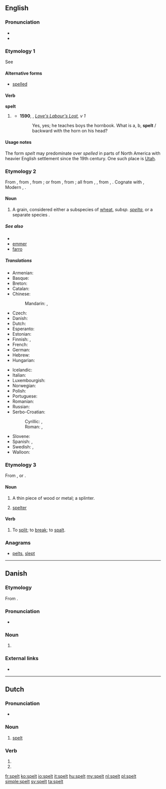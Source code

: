 ==English==

===Pronunciation===
* {{IPA|/ˈspɛlt/}}
* {{rhymes|ɛlt}}

===Etymology 1===
See {{term|spell}}

====Alternative forms====
* [[spelled]] {{qualifier|US|Canada}}

====Verb====
'''spelt'''

# {{context|chiefly|British|lang=en}} {{en-past of|spell}}
#* '''1590''', {{w|William Shakespeare}}, ''[[s:Love's Labour's Lost|Love's Labour's Lost]], v 1''
#*: Yes, yes; he teaches boys the hornbook. What is a, b, '''spelt''' / backward with the horn on his head?

====Usage notes====
The form ''spelt'' may predominate over ''spelled'' in parts of North America with heavier English settlement since the 19th century. One such place is [[Utah]].

===Etymology 2===
From {{etyl|enm|en}}, from {{etyl|ang|en}} {{term|spelt||spelt, corn|lang=ang}}, from {{etyl|osx|en}} {{term|spelta||spelt|lang=osx}}; or from {{etyl|LL.|en}} {{term|spelta||spelt|lang=la}}, from {{etyl|frk|en}} {{term/t|frk|*spelta||spelt}}; all from {{etyl|gem-pro|en}} {{term/t|gem-pro|*spiltō}}, {{term/t|gem-pro|*spiltaz||spelt}}, from {{etyl|ine-pro|en}} {{term/t|ine-pro|*(s)pelbh-}}, {{term/t|ine-pro|*(s)pelbh-t-||spelt, spelt meal}}. Cognate with {{etyl|goh|-}} {{term|spelza||spelt|lang=goh}}, Modern {{etyl|de|-}} {{term|Spelz||wheat-like cereal|lang=de}}, {{etyl|nl|-}} {{term|spelt||spelt|lang=nl}}.

====Noun====
{{en-noun|-}}

# A grain, considered either a subspecies of [[wheat]], {{taxlink|Triticum aestivum|species}} ''subsp. [[spelta]]'', or a separate species {{taxlink|Triticum spelta|species}}.

=====See also=====
* {{pedialite}}
* [[emmer]]
* [[farro]]

=====Translations=====
{{trans-top|a type of wheat, Triticum aestivum spelta}}
* Armenian: {{t|hy|հաճար|tr=hačar|sc=Armn}}
* Basque: {{t|eu|espelta}}
* Breton: {{t+|br|yell}}
* Catalan: {{t|ca|espelta|f}}
* Chinese:
*: Mandarin: {{t|cmn|斯卑爾脫小麥|sc=Hani}}, {{t|cmn|斯卑尔脱小麦|tr=sībēi'ěrtuōxiǎomài|sc=Hani}}
* Czech: {{t+|cs|špalda|f}}
* Danish: {{t|da|spelt}}
* Dutch: {{t+|nl|spelt}}
* Esperanto: {{t|eo|spelto}}
* Estonian: {{t|et|speltanisu}}
* Finnish: {{t|fi|spelttivehnä}}, {{t|fi|speltti}}
* French: {{t+|fr|épeautre|m}}
* German: {{t+|de|Dinkel|m}}
* Hebrew: {{t|he|כוסמין}}
* Hungarian: {{t|hu|tönkölybúza}}
{{trans-mid}}
* Icelandic: {{t|is|spelt}}
* Italian: {{t|it|spelta|f}}
* Luxembourgish: {{t|lb|Spelz}}
* Norwegian: {{t|no|spelt}}
* Polish: {{t|pl|pszenica orkisz|f}}
* Portuguese: {{t|pt|espelta|f}}
* Romanian: {{t+|ro|alac|n}}
* Russian: {{t+|ru|полба|f|tr=pólba}}
* Serbo-Croatian:
*: Cyrillic: {{t|sh|прапшеница|f|sc=Cyrl}}, {{t|sh|пир|sc=Cyrl}}
*: Roman: {{t|sh|prapšenica|f}}, {{t|sh|pir}}
* Slovene: {{t|sl|pira|f}}
* Spanish: {{t|es|espelta|f}}, {{t|es|escanda|f}}
* Swedish: {{t|sv|dinkel}}, {{t+|sv|spelt}}
* Walloon: {{t|wa|speate}}
{{trans-bottom}}

===Etymology 3===
From {{etyl|gmh|en}} {{term|spalden|lang=gmh}}, or {{etyl|non|en}} {{term|spald|lang=non}}.

====Noun====
{{en-noun}}

# {{context|dialect|Northern England|Scotland|lang=en}} A thin piece of wood or metal; a splinter.
# {{context|metalworking|lang=en}} [[spelter]]

====Verb====
{{en-verb}}

# {{context|obsolete|lang=en}} To [[split]]; to [[break]]; to [[spalt]].
#: {{rfquotek|Mortimer}}

{{Webster 1913}}

===Anagrams===
* [[pelts#English|pelts]], [[slept#English|slept]]

----

==Danish==

===Etymology===
From {{etyl|gml|da}} {{term|spelte|lang=gml}}.

===Pronunciation===
* {{IPA|/spɛlt/|[sb̥ɛlˀd̥]|lang=da}}

===Noun===
{{da-noun|en|-}}

# {{l|en|spelt}} {{gloss|a type of wheat, ''Triticum spelta''}}

===External links===
* {{pedialite|lang=da}}

----

==Dutch==

===Pronunciation===
* {{audio|Nl-spelt.ogg|audio}}

===Noun===
{{nl-noun|n|-|-}}

# [[#English|spelt]] {{gloss|grain}}

===Verb===
{{nl-verb-form}}

# {{nl-verb form of|p=23|n=sg|t=pres|m=ind|spellen}}
# {{nl-verb form of|n=pl|m=imp|spellen}}

[[fr:spelt]]
[[ko:spelt]]
[[io:spelt]]
[[it:spelt]]
[[hu:spelt]]
[[my:spelt]]
[[nl:spelt]]
[[pl:spelt]]
[[simple:spelt]]
[[sv:spelt]]
[[ta:spelt]]